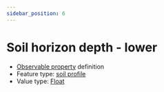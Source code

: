 ```yaml
---
sidebar_position: 6
---
```



# Soil horizon depth - lower

- [Observable property](/viewers/dawe-vocabs?uri=https://linked.data.gov.au/def/nrm/66f227c3-6267-4068-9493-dfd909592aaf) definition
- Feature type: [soil profile](http://linked.data.gov.au/def/tern-cv/80c39b95-0912-4267-bb66-2fa081683723)
- Value type: [Float](https://w3id.org/tern/ontologies/tern/Float)

<Example
  protocolModule="soil-subsite-sampling"
  observableProperty="https://linked.data.gov.au/def/nrm/66f227c3-6267-4068-9493-dfd909592aaf"
/>
